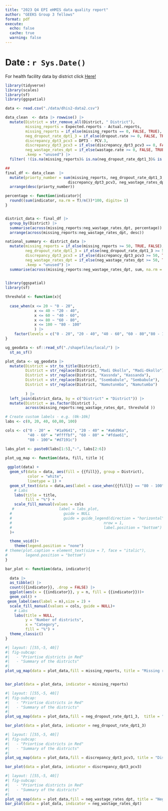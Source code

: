 ```yaml
---
title: "2023 Q4 EPI eHMIS data quality report"
author: "GEEKS Group 3 fellows"
format: pdf
execute: 
  echo: false
  cache: true
  warning: false
---
```


#  Date : `r Sys.Date()`

For health facility data by district click [Here!](https://amanyiraho.shinyapps.io/GEEKS-DQ-SS-prioritization-tool/)

```r
library(tidyverse)
library(scales)
library(sf)
library(ggspatial)
```

```r
data <- read.csv("./data/dhis2-data2.csv")

data_clean  <- data |> rowwise() |> 
  mutate(District = str_remove_all(District, " District"),
         missing_reports = Expected.reports - Actual.reports, 
         missing_reports = if_else(missing_reports == 0, FALSE, TRUE),
         neg_dropout_rate_dpt1_3 = if_else(dropout.rate >= 0, FALSE, TRUE),
         discrepancy_dpt3_pcv3 = DPT3 - PCV.3, 
         discrepancy_dpt3_pcv3 = if_else(discrepancy_dpt3_pcv3 == 0, FALSE, TRUE),
         neg_wastage_rates_dpt = if_else(wastage.rate >= 0, FALSE, TRUE),
         .keep = "unused") |> 
  filter( !(is.na(missing_reports)& is.na(neg_dropout_rate_dpt1_3)& is.na(discrepancy_dpt3_pcv3) & is.na(neg_wastage_rates_dpt)))

## 
final_df <- data_clean  |>  
  mutate(priorty_number = sum(missing_reports, neg_dropout_rate_dpt1_3, 
                            discrepancy_dpt3_pcv3, neg_wastage_rates_dpt, na.rm = T)) |> 
  arrange(desc(priorty_number))

```

```r
percentage <- function(indicator){
  round((sum(indicator, na.rm = T)/n())*100, digits= 1)
}


district_data <- final_df |> 
  group_by(District) |> 
  summarise(across(missing_reports:neg_wastage_rates_dpt, percentage)) |> 
  arrange(across(missing_reports:neg_wastage_rates_dpt, desc))

```

```r
national_summary <- district_data |> 
  mutate(missing_reports = if_else(missing_reports >= 50, TRUE, FALSE),
         neg_dropout_rate_dpt1_3 = if_else(neg_dropout_rate_dpt1_3 >= 50, TRUE, FALSE),
         discrepancy_dpt3_pcv3 = if_else(discrepancy_dpt3_pcv3 >= 50, TRUE, FALSE),
         neg_wastage_rates_dpt = if_else(neg_wastage_rates_dpt >= 50, TRUE, FALSE),
         .keep = "unused") |> 
  summarise(across(missing_reports:neg_wastage_rates_dpt, sum, na.rm = T))
  
```

```r
library(ggspatial)
library(sf)

threshold <- function(x){
  
  case_when(x <= 20 ~ "0 - 20", 
             x <= 40 ~ "20 - 40", 
             x <= 60 ~ "40 - 60", 
             x <= 80 ~ "60 - 80", 
             x <= 100 ~ "80 - 100"
             ) |> 
    factor(levels = c("0 - 20", "20 - 40", "40 - 60", "60 - 80","80 - 100"))
}

ug_geodata <- sf::read_sf("./shapefiles/local/") |> 
  st_as_sf()

plot_data <- ug_geodata |> 
  mutate(District = str_to_title(District), 
         District = str_replace(District, "Madi Okollo", "Madi-Okollo"), 
         District = str_replace(District, "Kassnda", "Kassanda"), 
         District = str_replace(District, "Ssembabule", "Sembabule"), 
         District = str_replace(District, "Namutunmba", "Namutumba")
      
         ) |>
  left_join(district_data, by = c("District" = "District")) |> 
  mutate(District = as.factor(District ), 
         across(missing_reports:neg_wastage_rates_dpt, threshold ))
```

```r
# Create custom labels - e.g. (0k-10k]
labs <- c(0, 20, 40, 60,80, 100)

cols <- c("0 - 20" =  "#1a9641", "20 - 40" = "#a6d96a", 
          "40 - 60" = "#ffffbf", "60 - 80" = "#fdae61",
          "80 - 100"= "#d7191c")

labs_plot <- paste0(labs[1:5],"-", labs[2:6])

plot_ug_map <- function(data, fill, title ){
  
 ggplot(data) +
  geom_sf(data = data, aes(fill = {{fill}}, group = District),
          color = "white",
          linetype = 1) +
  geom_sf_text(data = data,aes(label = case_when({{fill}} == "80 - 100"~ District, NULL)),size = 2) +
    # Labs
    labs(title = title,
         fill = "%") +
    scale_fill_manual(values = cols
   #                    label = labs_plot,
  #                       guide = NULL
  #                       guide = guide_legend(direction = "horizontal",
  #                                         nrow = 1,
  #                                         label.position = "bottom")
  )+

  theme_void()+
    theme(legend.position = "none")
# theme(plot.caption = element_text(size = 7, face = "italic"),
#        legend.position = "bottom")
}
```

```r
bar_plot <- function(data, indicator){
  
  data |> 
  as_tibble() |>  
  count({{indicator}}, .drop = FALSE) |> 
  ggplot(aes(x = {{indicator}}, y = n, fill = {{indicator}}))+
  geom_col() +
 geom_label(aes(label = n),size = 2) +
  scale_fill_manual(values = cols, guide = NULL)+
    # Labs
    labs(title = NULL,
         y = "Number of districts",
         x = "Category",
         fill = "%") +
  theme_classic()
}
```


```r
#| layout: [[55,-5, 40]]
#| fig-subcap: 
#|   - "Priortise districts in Red"
#|   - "Summary of the districts"
#|   
plot_ug_map(data = plot_data,fill = missing_reports, title = "Missing reports" )


bar_plot(data = plot_data, indicator = missing_reports)  
```


```r
#| layout: [[55,-5, 40]]
#| fig-subcap: 
#|   - "Priortise districts in Red"
#|   - "Summary of the districts"
#|   
plot_ug_map(data = plot_data,fill = neg_dropout_rate_dpt1_3,  title = "Negative Dropout rate")

bar_plot(data = plot_data, indicator = neg_dropout_rate_dpt1_3)
```


```r
#| layout: [[55,-5, 40]]
#| fig-subcap: 
#|   - "Priortise districts in Red"
#|   - "Summary of the districts"
#|   
plot_ug_map(data = plot_data,fill = discrepancy_dpt3_pcv3, title = "Discrepancy between DPT3 and PCV3")

bar_plot(data = plot_data, indicator = discrepancy_dpt3_pcv3)
```



```r
#| layout: [[55,-5, 40]]
#| fig-subcap: 
#|   - "Priortise districts in Red"
#|   - "Summary of the districts"
#|   
plot_ug_map(data = plot_data,fill = neg_wastage_rates_dpt, title = "Negative wastage rate for DPT")
bar_plot(data = plot_data, indicator = neg_wastage_rates_dpt)
```


